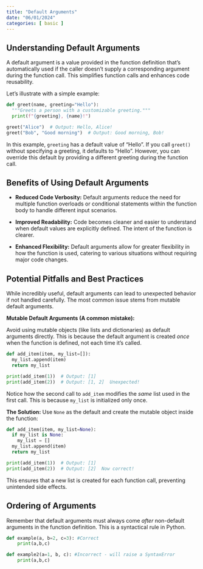 ```yaml
---
title: "Default Arguments"
date: "06/01/2024"
categories: [ basic ]
---
```


## Understanding Default Arguments

A default argument is a value provided in the function definition that's automatically used if the caller doesn't supply a corresponding argument during the function call.  This simplifies function calls and enhances code reusability.

Let's illustrate with a simple example:

```python
def greet(name, greeting="Hello"):
  """Greets a person with a customizable greeting."""
  print(f"{greeting}, {name}!")

greet("Alice")  # Output: Hello, Alice!
greet("Bob", "Good morning")  # Output: Good morning, Bob!
```

In this example, `greeting` has a default value of "Hello".  If you call `greet()` without specifying a greeting, it defaults to "Hello". However, you can override this default by providing a different greeting during the function call.

## Benefits of Using Default Arguments

* **Reduced Code Verbosity:** Default arguments reduce the need for multiple function overloads or conditional statements within the function body to handle different input scenarios.

* **Improved Readability:** Code becomes cleaner and easier to understand when default values are explicitly defined.  The intent of the function is clearer.

* **Enhanced Flexibility:**  Default arguments allow for greater flexibility in how the function is used, catering to various situations without requiring major code changes.

## Potential Pitfalls and Best Practices

While incredibly useful, default arguments can lead to unexpected behavior if not handled carefully.  The most common issue stems from mutable default arguments.

**Mutable Default Arguments (A common mistake):**

Avoid using mutable objects (like lists and dictionaries) as default arguments directly.  This is because the default argument is created *once* when the function is defined, not each time it's called.

```python
def add_item(item, my_list=[]):
  my_list.append(item)
  return my_list

print(add_item(1))  # Output: [1]
print(add_item(2))  # Output: [1, 2]  Unexpected!
```

Notice how the second call to `add_item` modifies the *same* list used in the first call.  This is because `my_list` is initialized only once.

**The Solution:** Use `None` as the default and create the mutable object inside the function:

```python
def add_item(item, my_list=None):
  if my_list is None:
    my_list = []
  my_list.append(item)
  return my_list

print(add_item(1))  # Output: [1]
print(add_item(2))  # Output: [2]  Now correct!
```

This ensures that a new list is created for each function call, preventing unintended side effects.


## Ordering of Arguments

Remember that default arguments must always come *after* non-default arguments in the function definition. This is a syntactical rule in Python.


```python
def example(a, b=2, c=3): #Correct
    print(a,b,c)

def example2(a=1, b, c): #Incorrect - will raise a SyntaxError
    print(a,b,c)
```